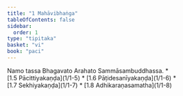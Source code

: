 ```yaml
---
title: "1 Mahāvibhaṅga"
tableOfContents: false
sidebar:
  order: 1
type: "tipitaka"
basket: "vi"
book: "paci"
---
```



<DynamicBreadcrumb />

<Paragraph number="1" type="center" book="paci">
Namo tassa Bhagavato Arahato Sammāsambuddhassa.

</Paragraph>

<TableOfContents book="paci" section="1">
* [1.5 Pācittiyakaṇḍa](1/1-5)
* [1.6 Pāṭidesanīyakaṇḍa](1/1-6)
* [1.7 Sekhiyakaṇḍa](1/1-7)
* [1.8 Adhikaraṇasamatha](1/1-8)
</TableOfContents>

